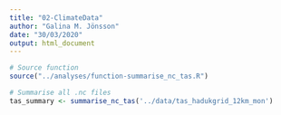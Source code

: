 ```yaml
---
title: "02-ClimateData"
author: "Galina M. Jönsson"
date: "30/03/2020"
output: html_document
---
```


```r
# Source function
source("../analyses/function-summarise_nc_tas.R")

# Summarise all .nc files 
tas_summary <- summarise_nc_tas('../data/tas_hadukgrid_12km_mon')
```





